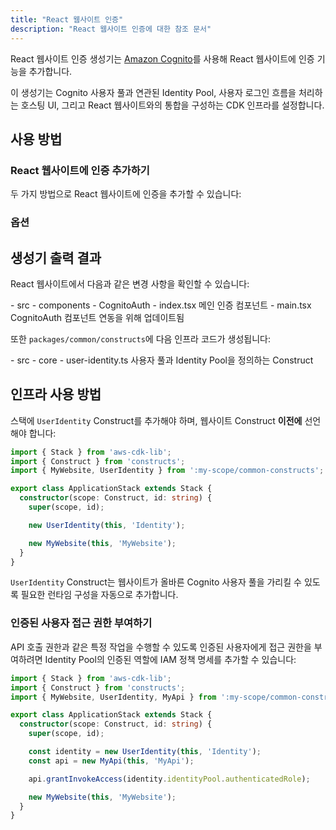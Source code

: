 ```yaml
---
title: "React 웹사이트 인증"
description: "React 웹사이트 인증에 대한 참조 문서"
---
```





React 웹사이트 인증 생성기는 [Amazon Cognito](https://aws.amazon.com/cognito/)를 사용해 React 웹사이트에 인증 기능을 추가합니다.

이 생성기는 Cognito 사용자 풀과 연관된 Identity Pool, 사용자 로그인 흐름을 처리하는 호스팅 UI, 그리고 React 웹사이트와의 통합을 구성하는 CDK 인프라를 설정합니다.

## 사용 방법

### React 웹사이트에 인증 추가하기

두 가지 방법으로 React 웹사이트에 인증을 추가할 수 있습니다:

<RunGenerator generator="ts#react-website#auth" />

### 옵션

<GeneratorParameters generator="ts#react-website#auth" />

## 생성기 출력 결과

React 웹사이트에서 다음과 같은 변경 사항을 확인할 수 있습니다:

<FileTree>
  - src
    - components
      - CognitoAuth
        - index.tsx 메인 인증 컴포넌트
    - main.tsx CognitoAuth 컴포넌트 연동을 위해 업데이트됨
</FileTree>

또한 `packages/common/constructs`에 다음 인프라 코드가 생성됩니다:

<FileTree>
  - src
    - core
      - user-identity.ts 사용자 풀과 Identity Pool을 정의하는 Construct
</FileTree>

## 인프라 사용 방법

스택에 `UserIdentity` Construct를 추가해야 하며, 웹사이트 Construct **이전에** 선언해야 합니다:

```ts title="packages/infra/src/stacks/application-stack.ts" {3,9}
import { Stack } from 'aws-cdk-lib';
import { Construct } from 'constructs';
import { MyWebsite, UserIdentity } from ':my-scope/common-constructs';

export class ApplicationStack extends Stack {
  constructor(scope: Construct, id: string) {
    super(scope, id);

    new UserIdentity(this, 'Identity');

    new MyWebsite(this, 'MyWebsite');
  }
}
```

`UserIdentity` Construct는 웹사이트가 올바른 Cognito 사용자 풀을 가리킬 수 있도록 필요한 <Link path="guides/react-website#runtime-configuration">런타임 구성</Link>을 자동으로 추가합니다.

### 인증된 사용자 접근 권한 부여하기

API 호출 권한과 같은 특정 작업을 수행할 수 있도록 인증된 사용자에게 접근 권한을 부여하려면 Identity Pool의 인증된 역할에 IAM 정책 명세를 추가할 수 있습니다:

```ts title="packages/infra/src/stacks/application-stack.ts" {12}
import { Stack } from 'aws-cdk-lib';
import { Construct } from 'constructs';
import { MyWebsite, UserIdentity, MyApi } from ':my-scope/common-constructs';

export class ApplicationStack extends Stack {
  constructor(scope: Construct, id: string) {
    super(scope, id);

    const identity = new UserIdentity(this, 'Identity');
    const api = new MyApi(this, 'MyApi');

    api.grantInvokeAccess(identity.identityPool.authenticatedRole);

    new MyWebsite(this, 'MyWebsite');
  }
}
```